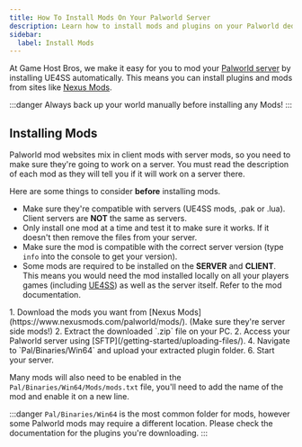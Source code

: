 ```yaml
---
title: How To Install Mods On Your Palworld Server
description: Learn how to install mods and plugins on your Palworld dedicated server.
sidebar:
  label: Install Mods
---
```


At Game Host Bros, we make it easy for you to mod your [Palworld server](https://www.gamehostbros.com/palworld-server-hosting/) by installing UE4SS automatically. This means you can install plugins and mods from sites like [Nexus Mods](https://www.nexusmods.com/palworld/mods/).

:::danger
Always back up your world manually before installing any Mods!
:::

## Installing Mods 

Palworld mod websites mix in client mods with server mods, so you need to make sure they're going to work on a server. You must read the description of each mod as they will tell you if it will work on a server there. 

Here are some things to consider **before** installing mods.
- Make sure they're compatible with servers (UE4SS mods, .pak or .lua). Client servers are **NOT** the same as servers.
- Only install one mod at a time and test it to make sure it works. If it doesn't then remove the files from your server.
- Make sure the mod is compatible with the correct server version (type `info` into the console to get your version).
- Some mods are required to be installed on the **SERVER** and **CLIENT**. This means you would need the mod installed locally on all your players games (including [UE4SS](https://github.com/UE4SS-RE/RE-UE4SS)) as well as the server itself. Refer to the mod documentation.
<Steps>
1. Download the mods you want from [Nexus Mods](https://www.nexusmods.com/palworld/mods/). (Make sure they're server side mods!)
2. Extract the downloaded `.zip` file on your PC.
2. Access your Palworld server using [SFTP](/getting-started/uploading-files/).
4. Navigate to `Pal/Binaries/Win64` and upload your extracted plugin folder.
6. Start your server.
</Steps>

Many mods will also need to be enabled in the `Pal/Binaries/Win64/Mods/mods.txt` file, you'll need to add the name of the mod and enable it on a new line.

:::danger
`Pal/Binaries/Win64` is the most common folder for mods, however some Palworld mods may require a different location. Please check the documentation for the plugins you're downloading.
:::